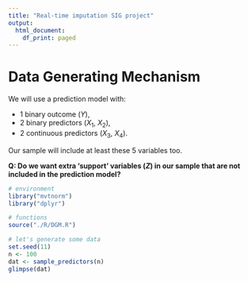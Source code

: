 ```yaml
---
title: "Real-time imputation SIG project"
output:
  html_document:
    df_print: paged
---
```


# Data Generating Mechanism

We will use a prediction model with: 

- 1 binary outcome ($Y$),
- 2 binary predictors ($X_1$, $X_2$),
- 2 continuous predictors ($X_3$, $X_4$).

Our sample will include at least these 5 variables too.

**Q: Do we want extra 'support' variables ($Z$) in our sample that are not included in the prediction model?**

```r
# environment
library("mvtnorm")
library("dplyr")

# functions
source("./R/DGM.R")
```


```r
# let's generate some data
set.seed(11)
n <- 100
dat <- sample_predictors(n)
glimpse(dat)
```


